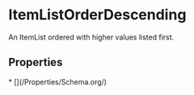 # ItemListOrderDescending

An ItemList ordered with higher values listed first.

## Properties

<Grid>
* [](/Properties/Schema.org/)

</Grid>

